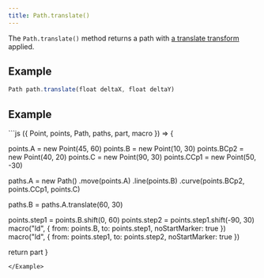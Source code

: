 ```yaml
---
title: Path.translate()
---
```


The `Path.translate()` method returns a path with
[a translate transform](https://developer.mozilla.org/en-US/docs/Web/SVG/Attribute/transform#Translate)
applied.

## Example

```js
Path path.translate(float deltaX, float deltaY)
```

## Example

<Example caption="Example of the Path.translate() method">
```js
({ Point, points, Path, paths, part, macro }) => {

  points.A = new Point(45, 60)
  points.B = new Point(10, 30)
  points.BCp2 = new Point(40, 20)
  points.C = new Point(90, 30)
  points.CCp1 = new Point(50, -30)

  paths.A = new Path()
    .move(points.A)
    .line(points.B)
    .curve(points.BCp2, points.CCp1, points.C)

  paths.B = paths.A.translate(60, 30)

  points.step1 = points.B.shift(0, 60)
  points.step2 = points.step1.shift(-90, 30)
  macro("ld", {
    from: points.B,
    to: points.step1,
    noStartMarker: true
  })
  macro("ld", {
    from: points.step1,
    to: points.step2,
    noStartMarker: true
  })

  return part
}
```
</Example>
